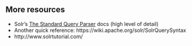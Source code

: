 ## More resources

- Solr's [The Standard Query Parser](https://cwiki.apache.org/confluence/display/solr/The+Standard+Query+Parser) docs (high level of detail)
- Another quick reference: https://wiki.apache.org/solr/SolrQuerySyntax
- http://www.solrtutorial.com/
